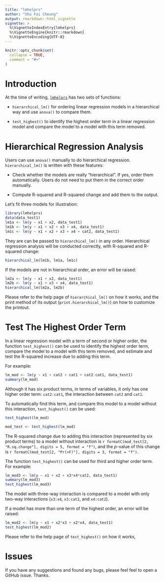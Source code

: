 ```yaml
---
title: "lmhelprs"
author: "Shu Fai Cheung"
output: rmarkdown::html_vignette
vignette: >
  %\VignetteIndexEntry{lmhelprs}
  %\VignetteEngine{knitr::rmarkdown}
  %\VignetteEncoding{UTF-8}
---
```


```r
knitr::opts_chunk$set(
  collapse = TRUE,
  comment = "#>"
)
```


# Introduction

At the time of writing,
[`lmhelprs`](https://sfcheung.github.io/lmhelprs/)
has two sets of functions:

- `hierarchical_lm()` for ordering
  linear regression models in a hierarchical
  way and use `anova()` to compare them.

- `test_highest()` to identify the
  highest order term in a linear
  regression model and compare the model
  to a model with this term removed.

# Hierarchical Regression Analysis

Users can use `anova()` manually to do
hierarchical regression. `hierarchical_lm()`
is written with these features:

- Check whether the models are really
  "hierarchical". If yes, order them
  automatically. Users do not need to
  put them in the correct order
  manually.

- Compute R-squared and R-squared
  change and add them to the output.

Let's fit three models for illustration:

```r
library(lmhelprs)
data(data_test1)
lm1a <- lm(y ~ x1 + x2, data_test1)
lm1b <- lm(y ~ x1 + x2 + x3 + x4, data_test1)
lm1c <- lm(y ~ x1 + x2 + x3 + x4 + cat2, data_test1)
```

They are can be passed to
`hierarchical_lm()` in any order.
Hierarchical regression analysis
will be conducted correctly, with
R-squared and R-squared change:

```r
hierarchical_lm(lm1b, lm1a, lm1c)
```

If the models are not in hierarchical
order, an error will be raised:

```r
lm2a <- lm(y ~ x1 + x2, data_test1)
lm2b <- lm(y ~ x1 + x3 + x4, data_test1)
hierarchical_lm(lm2a, lm2b)
```

Please refer to the help page of
`hierarchical_lm()` on how it works,
and the print method of its output
(`print.hierarchical_lm()`) on how
to customize the printout.

# Test The Highest Order Term

In a linear regression model with
a term of second or higher order,
the function `test_highest()` can be
used to identify the highest order
term, compare the model to a model
with this term removed, and estimate
and test the R-squared increase due
to adding this term.

For example:

```r
lm_mod <- lm(y ~ x1 + cat2 + cat1 + cat2:cat1, data_test1)
summary(lm_mod)
```

Although it has six product terms,
in terms of variables, it only has one
higher order term: `cat2:cat1`, the
interaction between `cat2` and `cat1`.

To automatically find this term, and
compare this model to a model without
this interaction, `test_highest()`
can be used:

```r
test_highest(lm_mod)
```

```r
mod_test <- test_highest(lm_mod)
```

The R-squared change due to adding
this interaction (represented by
six product terms) to a model without
interaction is `r formatC(mod_test[2, "R.sq.change"], digits = 5, format = "f")`,
and the *p*-value of this change is `r formatC(mod_test[2, "Pr(>F)"], digits = 3, format = "f")`.

The function `test_highest()` can be
used for third and higher order term.
For example:

```r
lm_mod3 <- lm(y ~ x1 + x2 + x3*x4*cat2, data_test1)
summary(lm_mod3)
test_highest(lm_mod3)
```

The model with three-way interaction is
compared to a model with only two-way
interactions (`x3:x4`, `x3:cat2`, and
`x4:cat2`).

If a model has more than one term of
the highest order, an error will be
raised:

```r
lm_mod2 <- lm(y ~ x1 + x2*x3 + x2*x4, data_test1)
test_highest(lm_mod2)
```

Please refer to the help page of
`test_highest()` on how it works,

# Issues

If you have any suggestions and found any bugs, please feel
feel to open a GitHub issue. Thanks.